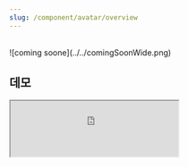 ```yaml
---
slug: /component/avatar/overview
---
```


<br />
![coming soone](../../comingSoonWide.png)

## 데모

<Iframe
  src="https://sprout-storybook.vercel.app/iframe.html?args=&id=components-avatar--basic&viewMode=story"
  height="100px"
/>
